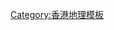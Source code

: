 {{Navbox
|name=香港地理極點
|title=[[香港地理極點|香港特別行政區的地理極點]]
|titlestyle=background:#FFE1A9
|showcol=
|image=
|color=
|style=width:75%; text-align:left;
|groupstyle=background:#FFE0BC; color:black;
|group1=東端
|list1=[[東平洲|平洲]]（Ping Chau）［更樓石（Kang Lau Shek）］
|group2=南端
|list2=[[頭顱洲]]（Tau Lo Chau）
|group3=西端
|list3=[[雞翼角]]（Peaked Hill）
|group4=北端
|list4=[[白虎山]]（Pak Fu Shan）
}}
<noinclude>
[[Category:香港地理模板]]
</noinclude>